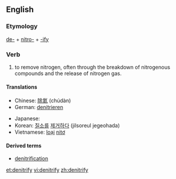 ==English==

===Etymology===

[[de-]] + [[nitro-]] + [[-ify]]

===Verb===
{{en-verb|denitrif|i|ed}}

# {{transitive|chemistry}} to remove nitrogen, often through the breakdown of nitrogenous compounds and the release of nitrogen gas.

====Translations====
{{trans-top|to remove nitrogen}}
*Chinese: [[除氮]] (chúdàn)
*German: [[denitrieren]]
{{trans-mid}}
* Japanese: {{t|ja|脱窒する|tr=datchitsu suru|sc=Jpan}}
*Korean: [[질소]][[를]] [[제거하다]] (jilsoreul jegeohada)
*Vietnamese: [[loại]] [[nitơ]]
{{trans-bottom}}

====Derived terms====
*[[denitrification]]

[[et:denitrify]]
[[vi:denitrify]]
[[zh:denitrify]]